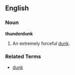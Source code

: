 ==English==

===Noun===
'''thunderdunk'''

# {{hoops}} An extremely forceful [[dunk]].

===Related Terms===
*[[dunk]]